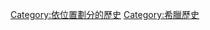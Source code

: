 {{Commonscat|History of Greece by location}}

[[Category:依位置劃分的歷史|Category:依位置劃分的歷史]]
[[Category:希臘歷史|Category:希臘歷史]]